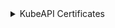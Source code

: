 
<details>
<summary>KubeAPI Certificates</summary>


```bash
mkdir -p ${BASE_K8S_PATH}/pki/kubeAPI
```

```bash
cat <<EOF > ${BASE_K8S_PATH}/cfssl/kube-api-kubelet-client.json
{
  "CN": "kube-apiserver-kubelet-client",
  "key": {
    "algo": "rsa",
    "size": 4096
  },
  "names": [
    {
      "O": "system:masters",
      "OU": "Kubernetes"
    }
  ]
}
EOF
```

```bash
cat <<EOF > ${BASE_K8S_PATH}/cfssl/kube-api-kubernetes-admin-client.json
{
  "CN": "kubernetes-admin",
  "key": {
    "algo": "rsa",
    "size": 4096
  },
  "names": [
    {
      "O": "system:masters",
      "OU": "Kubernetes"
    }
  ]
}
EOF
```

```bash
cat <<EOF > ${BASE_K8S_PATH}/cfssl/kube-api-front-proxy-client.json
{
  "CN": "front-proxy-client",
  "key": {
    "algo": "rsa",
    "size": 4096
  }
}
EOF
```


```bash
cat <<EOF > ${BASE_K8S_PATH}/cfssl/kube-api-etcd-client.json
{
  "CN": "kube-apiserver-etcd-client",
  "key": {
    "algo": "rsa",
    "size": 4096
  },
  "names": [
    {
      "O": "system:masters",
      "OU": "Kubernetes"
    }
  ]
}
EOF
```

```bash
cat <<EOF > ${BASE_K8S_PATH}/cfssl/kube-api-server.json
{
  "CN": "kube-apiserver",
  "key": {
    "algo": "rsa",
    "size": 4096
  },
  "hosts": [
    "${HOST_NAME}",
    "${SERVICE_KUBE_API}",
    "${LOCAL_ADDRESS}",
    "${KUBE_VIP_ADDRESS}",
    "kubernetes",
    "kubernetes.default",
    "kubernetes.default.svc",
    "kubernetes.default.svc.${BASE_CLUSTER_DOMAIN}",
    "127.0.0.1",
    "0:0:0:0:0:0:0:1"
  ]
}
EOF
```

```bash
openssl genrsa \
  -out ${BASE_K8S_PATH}/pki/kubeAPI/sa.key 4096

openssl rsa \
  -pubout \
  -in ${BASE_K8S_PATH}/pki/kubeAPI/sa.key \
  -out ${BASE_K8S_PATH}/pki/kubeAPI/sa.pub

cfssl gencert \
  -profile=client \
  -ca=${BASE_K8S_PATH}/pki/ca/kubernetes-ca.pem \
  -ca-key=${BASE_K8S_PATH}/pki/ca/kubernetes-ca-key.pem \
  -config=${BASE_K8S_PATH}/cfssl/certs-config.json \
  ${BASE_K8S_PATH}/cfssl/kube-api-kubernetes-admin-client.json  | 
  cfssljson -bare ${BASE_K8S_PATH}/pki/kubeAPI/client-kubernetes-admin

cfssl gencert \
  -profile=client \
  -ca=${BASE_K8S_PATH}/pki/ca/kubernetes-ca.pem \
  -ca-key=${BASE_K8S_PATH}/pki/ca/kubernetes-ca-key.pem \
  -config=${BASE_K8S_PATH}/cfssl/certs-config.json \
  ${BASE_K8S_PATH}/cfssl/kube-api-kubelet-client.json | 
  cfssljson -bare ${BASE_K8S_PATH}/pki/kubeAPI/client-kubelet

cfssl gencert \
  -profile=client \
  -ca=${BASE_K8S_PATH}/pki/ca/front-proxy-ca.pem \
  -ca-key=${BASE_K8S_PATH}/pki/ca/front-proxy-ca-key.pem \
  -config=${BASE_K8S_PATH}/cfssl/front-proxy-certs-config.json \
  ${BASE_K8S_PATH}/cfssl/kube-api-front-proxy-client.json | 
  cfssljson -bare ${BASE_K8S_PATH}/pki/kubeAPI/client-front-proxy

cfssl gencert \
  -profile=client \
  -ca=${BASE_K8S_PATH}/pki/ca/etcd-ca.pem \
  -ca-key=${BASE_K8S_PATH}/pki/ca/etcd-ca-key.pem \
  -config=${BASE_K8S_PATH}/cfssl/etcd-certs-config.json \
  ${BASE_K8S_PATH}/cfssl/kube-api-etcd-client.json | 
  cfssljson -bare ${BASE_K8S_PATH}/pki/kubeAPI/client-etcd

cfssl gencert \
  -profile=server \
  -ca=${BASE_K8S_PATH}/pki/ca/kubernetes-ca.pem \
  -ca-key=${BASE_K8S_PATH}/pki/ca/kubernetes-ca-key.pem \
  -config=${BASE_K8S_PATH}/cfssl/certs-config.json \
  ${BASE_K8S_PATH}/cfssl/kube-api-server.json | 
  cfssljson -bare ${BASE_K8S_PATH}/pki/kubeAPI/server

```

```bash
kubectl config set-cluster kubernetes \
  --certificate-authority=${BASE_K8S_PATH}/pki/ca/kubernetes-ca.pem \
  --embed-certs=false \
  --server=https://127.0.0.1:6443 \
  --kubeconfig=${BASE_K8S_PATH}/admin.conf

kubectl config set-credentials system:node:${HOST_NAME} \
  --client-certificate=${BASE_K8S_PATH}/pki/kubeAPI/client-kubernetes-admin.pem \
  --client-key=${BASE_K8S_PATH}/pki/kubeAPI/client-kubernetes-admin-key.pem \
  --embed-certs=false \
  --kubeconfig=${BASE_K8S_PATH}/admin.conf

kubectl config set-context default \
  --cluster=kubernetes \
  --user=system:node:${HOST_NAME} \
  --kubeconfig=${BASE_K8S_PATH}/admin.conf

kubectl config use-context default --kubeconfig=${BASE_K8S_PATH}/admin.conf
```

</details>
